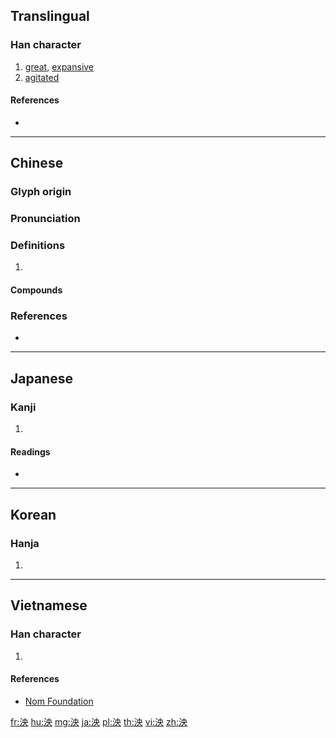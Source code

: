 {{character info/new}}
==Translingual==

===Han character===
{{Han char|rn=85|rad=水|as=05|sn=8|four=35130|canj=ELBK|ids=⿰氵央}}

# [[great]], [[expansive]]
# [[agitated]]

====References====
* {{Han ref|kx=0618.170|dkj=17326|dj=1014.010|hdz=31585.060|uh=6CF1|ud=27889|bh=AA74|bd=43636}}

----

==Chinese==
{{zh-forms}}

===Glyph origin===
{{Han etym}}

===Pronunciation===
{{zh-pron
|m=yāng
|c=joeng1,ong1
|mn=iaⁿ/iang
|mc=y
|oc=y
|cat=
}}

===Definitions===
{{zh-hanzi}}

# {{rfdef|zh}}

====Compounds====
{{zh-der|泱鬱|泱泱大國|泱泱|泱瀼|泱軋|泱漭|泱泱大風|鬱泱}}

===References===
* {{R:yue:mfccd}}

----

==Japanese==

===Kanji===
{{ja-kanji|grade=|rs=水05}}

# {{defn|lang=ja|sort=水05}}

====Readings====
* {{ja-readings|on=[[おう]] (ō), [[えい]] (ei)|kun=}}

----

==Korean==

===Hanja===
{{ko-hanja|hangeul=앙|eumhun=|rv=ang|mr=ang|y=ang}}

# {{defn|lang=ko|sort=水05}}

----

==Vietnamese==

===Han character===
{{vi-readings|rs=水05| hanviet = ương}}

# {{defn|lang=vi|sort=水05}}

====References====
*[http://nomfoundation.org/common/nom_details.php?codepoint=6cf1 Nom Foundation]

[[fr:泱]]
[[hu:泱]]
[[mg:泱]]
[[ja:泱]]
[[pl:泱]]
[[th:泱]]
[[vi:泱]]
[[zh:泱]]